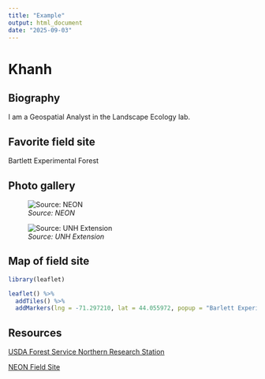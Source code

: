 ```yaml
---
title: "Example"
output: html_document
date: "2025-09-03"
---
```


# Khanh

## Biography

I am a Geospatial Analyst in the Landscape Ecology lab.

## Favorite field site

Bartlett Experimental Forest

## Photo gallery

![*Source: NEON*](https://www.neonscience.org/sites/default/files/styles/he/public/image-content-images/48788118261_86eeb0f101_o.jpg?h=d1cb525d&itok=fEZ_ELxH)

![*Source: UNH Extension*](https://extension.unh.edu/sites/default/files/styles/max_width_480px/public/media/2024-07/forest-fall-bartlett-experimental-forest_arsenault-3.jpg?itok=inKA8ngY)

## Map of field site

```r
library(leaflet)

leaflet() %>% 
  addTiles() %>%     
  addMarkers(lng = -71.297210, lat = 44.055972, popup = "Barlett Experimental Forest")
```

## Resources

[USDA Forest Service Northern Research Station](https://research.fs.usda.gov/nrs/forestsandranges/locations/bartlett)

[NEON Field Site](https://www.neonscience.org/field-sites/bart)
